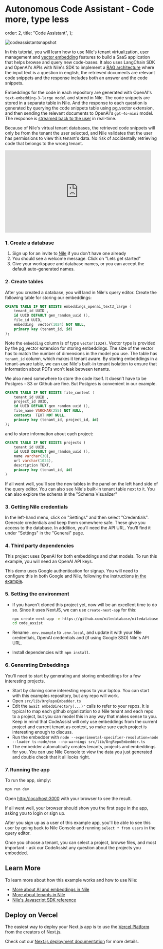 # Autonomous Code Assistant - Code more, type less

  order: 2,
  title: "Code Assistant",
};

![codeassistantsnapshot](/images/codeassistant.png)

In this tutorial, you will learn how to use Nile's tenant virtualization, user management and [vector embedding](/images/ai-embeddings/pg_vector) features to build a
SaaS application that helps browse and query new code-bases.
It also uses LangChain SDK and OpenAI's APIs with Nile's SDK to implement a [RAG architecture](/images/ai-embeddings/rag) where the input text is a question in english, the retrieved documents are relevant code snippets and the response includes both
an answer and the code snippets.

Embeddings for the code in each repository are generated with OpenAI's `text-embedding-3-large model` and stored in Nile. The code snippets are stored in a separate table in Nile.
And the response to each question is generated by querying the code snippets table using pg_vector extension, and then sending the relevant documents to
OpenAI's `gpt-4o-mini` model. The response is [streamed back to the user](https://www.thenile.dev/docs/ai-embeddings/streaming) in real-time.

Because of Nile's virtual tenant databases, the retrieved code snippets will only be from the tenant the user selected,
and Nile validates that the user has permissions to view this tenant's data. No risk of accidentally retrieving code that belongs to the wrong tenant.

<iframe
  width="480"
  height="270"
  src="https://www.youtube.com/embed/hXQ7BRlp5a8?si=d8c6C33t1MYtW1C0"
  title="Build AI Code Assistant with NextJS, OpenAI, LangChain and Nile's Postgres"
  frameBorder="0"
  allow="accelerometer; autoplay; clipboard-write; encrypted-media; gyroscope; picture-in-picture; web-share"
  allowFullScreen
></iframe>

### 1. Create a database

1. Sign up for an invite to [Nile](https://thenile.dev) if you don't have one already
2. You should see a welcome message. Click on "Lets get started"
3. Give your workspace and database names, or you can accept the default auto-generated names.

### 2. Create tables

After you created a database, you will land in Nile's query editor. Create the following table for storing our embeddings:

```sql
CREATE TABLE IF NOT EXISTS embeddings_openai_text3_large (
    tenant_id UUID ,
    id UUID DEFAULT gen_random_uuid (),
    file_id UUID,
    embedding  vector(1024) NOT NULL,
    primary key (tenant_id, id)
);
```

Note the `embedding` column is of type `vector(1024)`. Vector type is provided by the pg_vector extension for storing embeddings.
The size of the vector has to match the number of dimensions in the model you use.
The table has `tenant_id` column, which makes it tenant aware. By storing embeddings in a tenant-aware table, we can use Nile's built-in tenant isolation to ensure that
information about PDFs won't leak between tenants.

We also need somewhere to store the code itself. It doesn't have to be Postgres - S3 or Github are fine. But Postgres is convenient in our example.

```sql
CREATE TABLE IF NOT EXISTS file_content (
    tenant_id UUID ,
    project_id UUID,
    id UUID DEFAULT gen_random_uuid (),
    file_name VARCHAR(255) NOT NULL,
    contents  TEXT NOT NULL,
    primary key (tenant_id, project_id, id)
);
```

and to store information about each project:

```sql
CREATE TABLE IF NOT EXISTS projects (
    tenant_id UUID,
    id UUID DEFAULT gen_random_uuid (),
    name varchar(30),
    url varchar(1024),
    description TEXT,
    primary key (tenant_id, id)
)
```

If all went well, you'll see the new tables in the panel on the left hand side of the query editor. You can also see Nile's built-in tenant table next to it.
You can also explore the schema in the "Schema Visualizer"

### 3. Getting Nile credentials

In the left-hand menu, click on "Settings" and then select "Credentials". Generate credentials and keep them somewhere safe. These give you access to the database.
In addition, you'll need the API URL. You'll find it under "Settings" in the "General" page.

### 4. Third party dependencies

This project uses OpenAI for both embeddings and chat models. To run this example, you will need an OpenAI API keys.

This demo uses Google authentication for signup. You will need to configure this in both Google and Nile,
following the instructions [in the example](https://github.com/niledatabase/niledatabase/blob/main/examples/user_management/social_login_google/NextJS/README.md).

### 5. Setting the environment

- If you haven't cloned this project yet, now will be an excellent time to do so. Since it uses NextJS, we can use `create-next-app` for this:

  ```bash
  npx create-next-app -e https://github.com/niledatabase/niledatabase/tree/main/examples/ai/code_assist code_assist
  cd code_assist
  ```

- Rename `.env.example` to `.env.local`, and update it with your Nile credentials, OpenAI credentials and (if using Google SSO) Nile's API URL.

- Install dependencies with `npm install`.

### 6. Generating Embeddings

You'll need to start by generating and storing embeddings for a few interesting projects.

- Start by cloning some interesting repos to your laptop. You can start with this examples repository, but any repo will work.
- Open `src/lib/OrgRepoEmbedder.ts`
- Edit the `await embedDirectory(...)'` calls to refer to your repos. It is typical to map each github organization to a Nile tenant and each repo to a project, but you can model this in any way that makes sense to you. Keep in mind that CodeAssist will only use embeddings from the current project and current tenant as context, so make sure each project is interesting enough to discuss.
- Run the embedder with `node --experimental-specifier-resolution=node --loader ts-node/esm --no-warnings src/lib/OrgRepoEmbedder.ts`
- The embedder automatically creates tenants, projects and embeddings for you. You can use Nile Console to view the data you just generated and double check that it all looks right.

### 7. Running the app

To run the app, simply:

```bash
npm run dev
```

Open [http://localhost:3000](http://localhost:3000) with your browser to see the result.

If all went well, your browser should show you the first page in the app, asking you to login or sign up.

After you sign up as a user of this example app, you'll be able to see this user by going back to Nile Console and running `select * from users` in the query editor.

Once you choose a tenant, you can select a project, browse files, and most important - ask our CodeAssist any question about the projects you embedded.

## Learn More

To learn more about how this example works and how to use Nile:

- [More about AI and embeddings in Nile](https://www.thenile.dev/docs/ai-embeddings)
- [More about tenants in Nile](https://www.thenile.dev/docs/tenant-virtualization/tenant-management)
- [Nile's Javascript SDK reference](https://www.thenile.dev/docs/reference/sdk-reference)

## Deploy on Vercel

The easiest way to deploy your Next.js app is to use the [Vercel Platform](https://vercel.com/new?utm_medium=default-template&filter=next.js&utm_source=create-next-app&utm_campaign=create-next-app-readme) from the creators of Next.js.

Check out our [Next.js deployment documentation](https://nextjs.org/docs/deployment) for more details.
